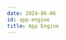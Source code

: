 ```yaml
---
date: 2024-06-06
id: app-engine
title: App Engine
---
```


<DocCardContainer>

<DocCard
    title="📄️ Logging"
    description="This guide provides a detailed walkthrough on how to set up App Engine to send the logs to SigNoz."
    href="/docs/gcp-monitoring/app-engine/logging/"
/>

<DocCard
    title="📄️ Metrics"
    description="This guide provides a detailed walkthrough on how to set up App Engine to send the metrics to SigNoz."
    href="/docs/gcp-monitoring/app-engine/metrics/"
/>

<DocCard
    title="📄️ APM & Tracing"
    description="This guide provides a detailed walkthrough on how to set up App Engine to send the traces to SigNoz."
    href="/docs/gcp-monitoring/app-engine/tracing/"
/>

</DocCardContainer>
